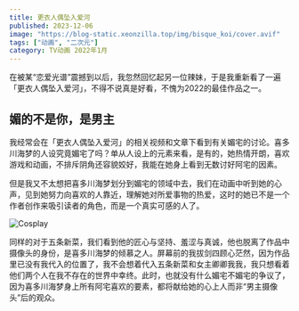 ```yaml
---
title: 更衣人偶坠入爱河
published: 2023-12-06
image: "https://blog-static.xeonzilla.top/img/bisque_koi/cover.avif"
tags: ["动画", "二次元"]
category: TV动画 2022年1月
---
```

在被某“恋爱光谱”震撼到以后，我忽然回忆起另一位辣妹，于是我重新看了一遍「更衣人偶坠入爱河」，不得不说真是好看，不愧为2022的最佳作品之一。

## 媚的不是你，是男主
我经常会在「更衣人偶坠入爱河」的相关视频和文章下看到有关媚宅的讨论。喜多川海梦的人设究竟媚宅了吗？单从人设上的元素来看，是有的，她热情开朗，喜欢游戏和动画，不排斥阴角还容貌姣好，我能在她身上看到无数讨好阿宅的因素。

但是我又不太想把喜多川海梦划分到媚宅的领域中去，我们在动画中听到她的心声，见到她努力向喜欢的人靠近，理解她对所爱事物的热爱，这时的她已不是一个作者创作来吸引读者的角色，而是一个真实可感的人了。

![Cosplay](https://blog-static.xeonzilla.top/img/bisque_koi/01.avif "Cosplay")

同样的对于五条新菜，我们看到他的匠心与坚持、羞涩与真诚，他也脱离了作品中摄像头的身份，是喜多川海梦的倾慕之人。屏幕前的我拔剑四顾心茫然，因为作品里已没有我代入的位置了，我不会想着代入五条新菜和女主卿卿我我，我只想看着他们两个人在我不存在的世界中幸终。此时，也就没有什么媚宅不媚宅的争议了，因为喜多川海梦身上所有阿宅喜欢的要素，都将献给她的心上人而非“男主摄像头”后的观众。